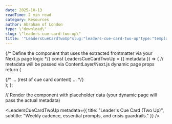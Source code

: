 ```yaml
---
date: 2025-10-13
readTime: 2 min read
category: Resources
author: Abraham of London
type: \"download\"
slug: \"leaders-cue-card-two-up\"
title: '"LeadersCueCardTwoUp"slug:"leaders-cue-card-two-up"type:"template"slug:"leaders-cue-card-two-up"type:"Download"title:"LeadersCueCardTwoUp"date:2025-10-13author:"AbrahamofLondon"readTime:2minreadcategory:"Resources"'
---
```



{/* Define the component that uses the extracted frontmatter via your Next.js page logic */}
const LeadersCueCardTwoUp = ({ metadata }) => {
// metadata will be passed via ContentLayer/Next.js dynamic page props
return (

<BrandFrame title={metadata.title} subtitle={metadata.subtitle} pageSize="A6" marginsMm={6}>
  <div className="flex flex-col h-full">{/* ... (rest of cue card content) ... */}</div>
</BrandFrame>
); };

// Render the component with placeholder data (your dynamic page will pass the actual metadata)

<LeadersCueCardTwoUp metadata={{ title: "Leader's Cue Card (Two Up)", subtitle: "Weekly cadence, essential prompts, and crisis guardrails." }} />
